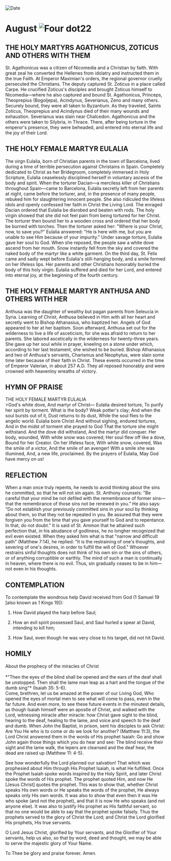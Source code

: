 
<RunningHead />
<Image src="/title-imprint.png" height={68} width={50} alt="Date" className="title-imprint"/>

# <div id="date">August <Image className="four-dot" src="/four-dot.png" height={15} width={15} alt="Four dot" />22</div>

## THE HOLY MARTYRS AGATHONICUS, ZOTICUS AND OTHERS WITH THEM

St. Agathonicus was a citizen of Nicomedia and a Christian by faith. With great zeal he converted the Hellenes from idolatry and instructed them in the true Faith. At Emperor Maximian's orders, the regional governor cruelly persecuted the Christians. The deputy captured St. Zoticus in a place called Carpe. He crucified Zoticus's disciples and brought Zoticus himself to Nicomedia—where he also captured and bound St. Agathonicus, Princeps, Theoprepius (Bogoljepa), Acindynus, Severianus, Zeno and many others. Securely bound, they were all taken to Byzantium.  As they traveled, Saints Zoticus, Theoprepius and Acindynus died of their many wounds and exhaustion. Severianus was slain near Chalcedon. Agathonicus and the others were taken to Silybria, in Thrace. There, after being torture in the emperor's presence, they were beheaded, and entered into eternal life and the joy of their Lord.

## THE HOLY FEMALE MARTYR EULALIA

The virgn Eulalia, born of Christian parents in the town of Barcelona, lived during a time of terrible persecution against Christains in Spain. Completely dedicated to Christ as her Bridegroom, completely immersed in Holy Scripture, Eulalia ceaselessly disciplined herself in voluntary ascesis of the body and spirit. When the torturer Dacian—a merciless killer of Christians throughout Spain—came to Barcelona, Eulalia secretly left from her parents at night, came before the torturer, and, in the presence of many people, rebuked him for slaughtering innocent people. She also ridiculed the lifeless idols and openly confessed her faith in Christ the Living Lord. The enraged Dacian ordered that Eulalia be disrobed and beaten with rods. The holy virgin showed that she did not feel pain from being tortured for her Christ. The torturer then bound her to a wooden cross and ordered that her body be burned with torches. Then the torturer asked her: "Where is your Christ, now, to save you?" Eulalia answered: "He is here with me, but you are unable to see Him because of your impurity." Under savage torture, Eulalia gave her soul to God. When she reposed, the people saw a white dove ascend from her mouth. Snow instantly fell from the sky and covered the naked body of the martyr like a white garment. On the third day, St. Felix came and sadly wept before Eulalia's still-hanging body, and a smile formed on her lifeless lips. Her parents and other Christians honorably buried the body of this holy virgin. Eulalia suffered and died for her Lord, and entered into eternal joy, at the beginning of the fourth century.

## THE HOLY FEMALE MARTYR ANTHUSA AND OTHERS WITH HER

Anthusa was the daughter of wealthy but pagan parents from Seleucia in Syria. Learning of Christ, Anthusa believed in Him with all her heart and secretly went to Bishop Athanasius, who baptized her. Angels of God appeared to her at her baptism. Soon afterward, Anthusa set out for the wilderness to live a life of asceticism, for she was afraid to return to her parents. She labored ascetically in the wilderness for twenty-three years. She gave up her soul while in prayer, kneeling on a stone under which, according to her last testament, she wished to be buried. Bishop Athanasius and two of Anthusa's servants, Charismus and Neophytus, were slain some time later because of their faith in Christ. These events occurred in the time of Emperor Valerian, in about 257 A.D. They all reposed honorably and were crowned with heavenloy wreaths of victory.


## HYMN OF PRAISE
<div style={{textAlign:'center', color:'crimson', fontWeight:'bold'}}>
THE HOLY FEMALE MARTYR EULALIA
</div>
>God's white dove,  
And martyr of Christ—  
Eulalia desired torture,  
To purify her spirit by torment.  
What is the body? Weak potter's clay;  
And when the soul bursts out of it,  
Dust returns to its dust,  
While the soul flies to the angelic world.  
Eulalia bore Christ  
And without sighing, endured tortures,  
And in the midst of torment she prayed to God  
That the torture she might withstand.  
And the dove did withstand,  
And the martyr did conquer.  
Her body, wounded,  
With white snow was covered;  
Her soul flew off like a dove,  
Bound for her Creator.  
On her lifeless face,  
With white snow, covered,  
Was the smile of a victor,  
And the smile of an avenger!  
With a smile she was illumined,  
And, a new life, proclaimed.  
By the prayers of Eulalia,  
May God have mercy on us!  


## REFLECTION

When a man once truly repents, he needs to avoid thinking about the sins he committed, so that he will not sin again. St. Anthony counsels: "Be careful that your mind be not defiled with the remembrance of former sins—that the remembrance of those sins not be renewed in you." He also says: "Do not establish your previously committed sins in your soul by thinking about them, so that they not be repeated in you. Be assured that they were forgiven you from the time that you gave yourself to God and to repentance. In that, do not doubt." It is said of St. Ammon that he attained such perfection that, in his abudance of godliness, he no longher recognized that evil even existed. When they asked him what is that "narrow and difficult path" (Matthew 7:14), he replied: "It is the restraining of one's thoughts, and severing of one's desires, in order to fulfill the will of God." Whoever restrains sinful thoughts does not think of his own sin or the sins of others, or of anything corruptible or earthly. The mind of such a man is continually in heaven, where there is no evil. Thus, sin gradually ceases to be in him—not even in his thoughts.


## CONTEMPLATION

To contemplate the wondrous help David received from God (1 Samuel 19 [also known as 1 Kings 19]):

1. How David played the harp before Saul;

2. How an evil spirit possessed Saul, and Saul hurled a spear at David, intending to kill him;

3. How Saul, even though he was very close to his target, did not hit David.


## HOMILY
<div style={{textAlign:'center', color:'crimson', fontWeight:'bold'}}>
About the prophecy of the miracles of Christ
</div>
<br />
<div style={{textAlign:'right'}}>
*"Then the eyes of the blind shall be opened and the ears of the deaf shall be unstopped. Then shall the lame man leap as a hart and the tongue of the dumb sing"* (Isaiah 35: 5-6).
</div>
Come, brethren, let us be amazed at the power of our Living God, Who opened the eyes of mortal men to see what will come to pass, even in the far future. And even more, to see these future events in the minutest details, as though Isaiah himself were an apostle of Christ, and walked with the Lord, witnessing miracle after miracle: how Christ gave sight to the blind, hearing to the deaf, healing to the lame, and voice and speech to the deaf and dumb. When John the Baptist, in prison, sent his disciples to ask Christ: Are You He who is to come or do we look for another? (Matthew 11:3), the Lord Christ answered them in the words of His prophet Isaiah: Go and show John again those things which you do hear and see: The blind receive their sight and the lame walk, the lepers are cleansed and the deaf hear, the dead are raised up (Matthew 11: 4-5).

See how wonderfully the Lord planned our salvation! That which was prophesied about Him through His Prophet Isaiah, is what He fulfilled. Once the Prophet Isaiah spoke words inspired by the Holy Spirit, and later Christ spoke the words of His prophet. The prophet quoted Him, and now He [Jesus Christ] quotes the prophet. This was to show that, whether Christ speaks His own words or He speaks the words of the prophet, He always speaks only His own words. It was also to show that even then it was He who spoke (and not the prophet), and that it is now He who speaks (and not anyone else). It was also to justify His prophet as His faithful servant, so that no one would be able to say that the prophet spoke falsely. Thus the prophets served to the glory of Christ the Lord; and Christ the Lord glorified His prophets, His true servants.

O Lord Jesus Christ, glorified by Your servants, and the Glorifier of Your servants, help us also, so that by word, deed and thought, we may be able to serve the majestic glory of Your Name.

To Thee be glory and praise forever. Amen.